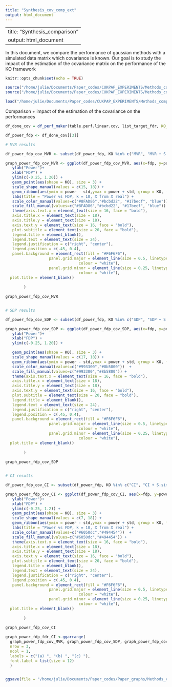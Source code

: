 ```yaml
---
title: "Synthesis_cov_comp_ext"
output: html_document
---
```

---
title: "Synthesis_comparison"
output: html_document
---

In this document, we compare the performance of gaussian methods with a simulated data matrix which covariance is known. Our goal is to study the impact of the estimation of the covariance matrix on the performance of the KO framework

```r
knitr::opts_chunk$set(echo = TRUE)
```

```r
source("/home/julie/Documents/Paper_codes/CUKPAP_EXPERIMENTS/Methods_comparison/Settings.R")
source("/home/julie/Documents/Paper_codes/CUKPAP_EXPERIMENTS/Methods_comparison/Functions.R")

```

```r

load("/home/julie/Documents/Paper_codes/CUKPAP_EXPERIMENTS/Methods_comparison/R_files/table_perf_extx10.R")

```


Comparison + impact of the estimation of the covariance on the performances



```r
df_done_cov = df_perf_maker(table.perf.linear.cov, list_target_fdr, KO_meth_names = c("SDP", "SDP + S.sim ", "MVR", "MVR + S.sim ", "CI", "CI + S.sim ", "SDPR", "SDPR + S.sim "), n.rep = 10)

df_power_fdp <- df_done_cov[[3]]
```




```r

# MVR results

df_power_fdp_cov_MVR <- subset(df_power_fdp, KO %in% c("MVR", "MVR + S.sim "))

graph_power_fdp_cov_MVR <- ggplot(df_power_fdp_cov_MVR, aes(x=fdp, y=power, color = KO)) + 
   ylab("Power")+ 
   xlab("FDP") + 
   ylim(c(-0.25, 1.20)) + 
   geom_point(aes(shape = KO), size = 3) +
   scale_shape_manual(values = c(15, 18)) + 
   geom_ribbon(aes(ymin = power - std,ymax = power + std, group = KO, fill = KO), alpha = 0.15, colour = NA) +
   labs(title = "Power vs FDP, k = 10, X from X real") +
   scale_color_manual(values=c("#8FAD86","#bcbd22", "#17becf", "blue"))  +
   scale_fill_manual(values=c("#8FAD86","#bcbd22", "#17becf", "blue")) +
   theme(axis.text.x = element_text(size = 16, face = "bold"),
   axis.title.x = element_text(size = 18),
   axis.title.y = element_text(size = 18),
   axis.text.y = element_text(size = 16, face = "bold"),
   plot.subtitle = element_text(size = 20, face = "bold"),
   legend.title = element_blank(),
   legend.text = element_text(size = 24),
   legend.justification = c("right", "center"),
   legend.position = c(.45, 0.4),
   panel.background = element_rect(fill = "#F6F6F6"),
                   panel.grid.major = element_line(size = 0.5, linetype = 'solid',
                                colour = "white"), 
                   panel.grid.minor = element_line(size = 0.25, linetype = 'solid',
                                colour = "white"),
  plot.title = element_blank()
                   
        )
        
graph_power_fdp_cov_MVR


# SDP results

df_power_fdp_cov_SDP <- subset(df_power_fdp, KO %in% c("SDP", "SDP + S.sim "))

graph_power_fdp_cov_SDP <- ggplot(df_power_fdp_cov_SDP, aes(x=fdp, y=power, color = KO)) + 
   ylab("Power")+ 
   xlab("FDP") + 
   ylim(c(-0.25, 1.20)) + 

   geom_point(aes(shape = KO), size = 3) +
   scale_shape_manual(values = c(17, 18)) +  
   geom_ribbon(aes(ymin = power - std,ymax = power + std, group = KO, fill = KO), alpha = 0.15, colour = NA) +
   scale_color_manual(values=c("#993300","#8b5800"))  +
   scale_fill_manual(values=c("#993300","#8b5800")) +
   theme(axis.text.x = element_text(size = 16, face = "bold"),
   axis.title.x = element_text(size = 18),
   axis.title.y = element_text(size = 18),
   axis.text.y = element_text(size = 16, face = "bold"),
   plot.subtitle = element_text(size = 20, face = "bold"),
   legend.title = element_blank(),
   legend.text = element_text(size = 24),
   legend.justification = c("right", "center"),
   legend.position = c(.45, 0.4),
   panel.background = element_rect(fill = "#F6F6F6"),
                   panel.grid.major = element_line(size = 0.5, linetype = 'solid',
                                colour = "white"), 
                   panel.grid.minor = element_line(size = 0.25, linetype = 'solid',
                                colour = "white"),
  plot.title = element_blank()
                   
        )
        
graph_power_fdp_cov_SDP


# CI results

df_power_fdp_cov_CI <- subset(df_power_fdp, KO %in% c("CI", "CI + S.sim "))

graph_power_fdp_cov_CI <- ggplot(df_power_fdp_cov_CI, aes(x=fdp, y=power, color = KO)) + 
   ylab("Power")+ 
   xlab("FDP") + 
   ylim(c(-0.25, 1.2)) + 
   geom_point(aes(shape = KO), size = 3) +
   scale_shape_manual(values = c(7, 18)) + 
   geom_ribbon(aes(ymin = power - std,ymax = power + std, group = KO, fill = KO), alpha = 0.15, colour = NA) +
   labs(title = "Power vs FDP, k = 10, X from X real") +
   scale_color_manual(values=c("#6050dc","#494454"))  +
   scale_fill_manual(values=c("#6050dc","#494454")) +
   theme(axis.text.x = element_text(size = 16, face = "bold"),
   axis.title.x = element_text(size = 18),
   axis.title.y = element_text(size = 18),
   axis.text.y = element_text(size = 16, face = "bold"),
   plot.subtitle = element_text(size = 20, face = "bold"),
   legend.title = element_blank(),
   legend.text = element_text(size = 24),
   legend.justification = c("right", "center"),
   legend.position = c(.45, 0.4),
   panel.background = element_rect(fill = "#F6F6F6"),
                   panel.grid.major = element_line(size = 0.5, linetype = 'solid',
                                colour = "white"), 
                   panel.grid.minor = element_line(size = 0.25, linetype = 'solid',
                                colour = "white"),
  plot.title = element_blank()
                   
        )
        
graph_power_fdp_cov_CI


```


```r
graph_power_fdp_fdr_CI <-ggarrange(
  graph_power_fdp_cov_MVR, graph_power_fdp_cov_SDP, graph_power_fdp_cov_CI,               
  nrow = 3,
  ncol = 1,
  labels = c("(a) ", "(b) ", "(c) "),
  font.label = list(size = 12)
  )


ggsave(file = "/home/julie/Documents/Paper_codes/Paper_graphs/Methods_comparison/Figures/SM_figure_4.png", height = 14, width = 12)
```


